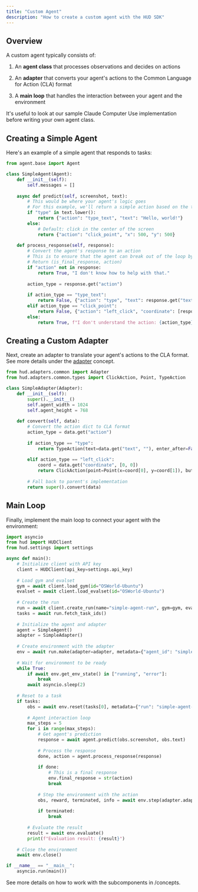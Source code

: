 ```yaml
---
title: "Custom Agent"
description: "How to create a custom agent with the HUD SDK"
---
```


## Overview

A custom agent typically consists of:

1. An **agent class** that processes observations and decides on actions

2. An **adapter** that converts your agent's actions to the Common Language for Action (CLA) format

3. A **main loop** that handles the interaction between your agent and the environment

It's useful to look at our sample Claude Computer Use implementation before writing your own agent class.

## Creating a Simple Agent

Here's an example of a simple agent that responds to tasks:

```python
from agent.base import Agent

class SimpleAgent(Agent):
    def __init__(self):
        self.messages = []
        
    async def predict(self, screenshot, text):
        # This would be where your agent's logic goes
        # For this example, we'll return a simple action based on the text
        if "type" in text.lower():
            return {"action": "type_text", "text": "Hello, world!"}
        else:
            # Default: click in the center of the screen
            return {"action": "click_point", "x": 500, "y": 500}
    
    def process_response(self, response):
        # Convert the agent's response to an action
        # This is to ensure that the agent can break out of the loop by itself
        # Return (is_final_response, action)
        if "action" not in response:
            return True, "I don't know how to help with that."
            
        action_type = response.get("action")
        
        if action_type == "type_text":
            return False, {"action": "type", "text": response.get("text", "")}
        elif action_type == "click_point":
            return False, {"action": "left_click", "coordinate": [response.get("x", 0), response.get("y", 0)]}
        else:
            return True, f"I don't understand the action: {action_type}"
```

## Creating a Custom Adapter

Next, create an adapter to translate your agent's actions to the CLA format. See more details under the [adapter](/concepts/adapter) concept.

```python
from hud.adapters.common import Adapter
from hud.adapters.common.types import ClickAction, Point, TypeAction

class SimpleAdapter(Adapter):
    def __init__(self):
        super().__init__()
        self.agent_width = 1024
        self.agent_height = 768
        
    def convert(self, data):
        # Convert the action dict to CLA format
        action_type = data.get("action")
        
        if action_type == "type":
            return TypeAction(text=data.get("text", ""), enter_after=False)
            
        elif action_type == "left_click":
            coord = data.get("coordinate", [0, 0])
            return ClickAction(point=Point(x=coord[0], y=coord[1]), button="left")
            
        # Fall back to parent's implementation
        return super().convert(data)
```

## Main Loop

Finally, implement the main loop to connect your agent with the environment:

```python
import asyncio
from hud import HUDClient
from hud.settings import settings

async def main():
    # Initialize client with API key
    client = HUDClient(api_key=settings.api_key)
    
    # Load gym and evalset
    gym = await client.load_gym(id="OSWorld-Ubuntu")
    evalset = await client.load_evalset(id="OSWorld-Ubuntu")
    
    # Create the run
    run = await client.create_run(name="simple-agent-run", gym=gym, evalset=evalset)
    tasks = await run.fetch_task_ids()
    
    # Initialize the agent and adapter
    agent = SimpleAgent()
    adapter = SimpleAdapter()
    
    # Create environment with the adapter
    env = await run.make(adapter=adapter, metadata={"agent_id": "simple-agent"})
    
    # Wait for environment to be ready
    while True:
        if await env.get_env_state() in ["running", "error"]:
            break
        await asyncio.sleep(2)
    
    # Reset to a task
    if tasks:
        obs = await env.reset(tasks[0], metadata={"run": "simple-agent-run"})
        
        # Agent interaction loop
        max_steps = 5
        for i in range(max_steps):
            # Get agent's prediction
            response = await agent.predict(obs.screenshot, obs.text)
            
            # Process the response
            done, action = agent.process_response(response)
            
            if done:
                # This is a final response
                env.final_response = str(action)
                break
            
            # Step the environment with the action
            obs, reward, terminated, info = await env.step(adapter.adapt_list([action]))
            
            if terminated:
                break
        
        # Evaluate the result
        result = await env.evaluate()
        print(f"Evaluation result: {result}")
    
    # Close the environment
    await env.close()

if __name__ == "__main__":
    asyncio.run(main())
```

See more details on how to work with the subcomponents in /concepts.